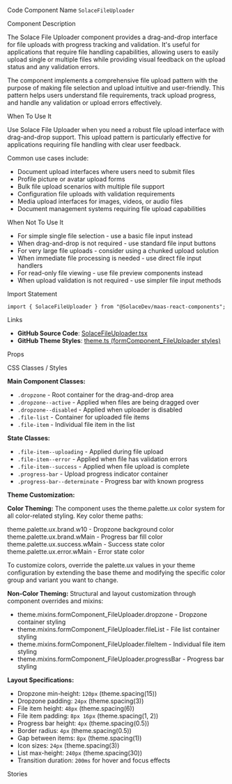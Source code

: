 
<Meta of={SolaceFileUploaderStories} />

<Title>Solace File Uploader</Title>

<Description of={SolaceFileUploaderStories} />

<Subtitle>Code Component Name</Subtitle>
`SolaceFileUploader`

<Subtitle>Component Description</Subtitle>

The Solace File Uploader component provides a drag-and-drop interface for file uploads with progress tracking and validation. It's useful for applications that require file handling capabilities, allowing users to easily upload single or multiple files while providing visual feedback on the upload status and any validation errors.

The component implements a comprehensive file upload pattern with the purpose of making file selection and upload intuitive and user-friendly. This pattern helps users understand file requirements, track upload progress, and handle any validation or upload errors effectively.

<Subtitle>When To Use It</Subtitle>

Use Solace File Uploader when you need a robust file upload interface with drag-and-drop support. This upload pattern is particularly effective for applications requiring file handling with clear user feedback.

Common use cases include:

- Document upload interfaces where users need to submit files
- Profile picture or avatar upload forms
- Bulk file upload scenarios with multiple file support
- Configuration file uploads with validation requirements
- Media upload interfaces for images, videos, or audio files
- Document management systems requiring file upload capabilities

<Subtitle>When Not To Use It</Subtitle>

- For simple single file selection - use a basic file input instead
- When drag-and-drop is not required - use standard file input buttons
- For very large file uploads - consider using a chunked upload solution
- When immediate file processing is needed - use direct file input handlers
- For read-only file viewing - use file preview components instead
- When upload validation is not required - use simpler file input methods

<Subtitle>Import Statement</Subtitle>

```tsx
import { SolaceFileUploader } from "@SolaceDev/maas-react-components";
```

<Subtitle>Links</Subtitle>

- **GitHub Source Code**: [SolaceFileUploader.tsx](https://github.com/SolaceDev/maas-react-components/blob/main/src/components/fileuploader/SolaceFileUploader.tsx)
- **GitHub Theme Styles**: <a href="https://github.com/SolaceDev/maas-react-components/blob/main/src/resources/theme.ts#:~:text=formComponent_FileUploader" target="_blank">theme.ts (formComponent_FileUploader styles)</a>

<Subtitle>Props</Subtitle>

<ArgTypes of={SolaceFileUploaderStories} />

<Subtitle>CSS Classes / Styles</Subtitle>

**Main Component Classes:**

- `.dropzone` - Root container for the drag-and-drop area
- `.dropzone--active` - Applied when files are being dragged over
- `.dropzone--disabled` - Applied when uploader is disabled
- `.file-list` - Container for uploaded file items
- `.file-item` - Individual file item in the list

**State Classes:**

- `.file-item--uploading` - Applied during file upload
- `.file-item--error` - Applied when file has validation errors
- `.file-item--success` - Applied when file upload is complete
- `.progress-bar` - Upload progress indicator container
- `.progress-bar--determinate` - Progress bar with known progress

**Theme Customization:**

**Color Theming:**
The component uses the theme.palette.ux color system for all color-related styling. Key color theme paths:

<div style={{ display: "flex", alignItems: "center", margin: "8px 0" }}>
	<div
		style={{
			width: "16px",
			height: "16px",
			backgroundColor: "#E3F2FD",
			border: "1px solid rgba(0,0,0,0.2)",
			borderRadius: "3px",
			marginRight: "8px"
		}}
	></div>
	<span>theme.palette.ux.brand.w10 - Dropzone background color</span>
</div>
<div style={{ display: "flex", alignItems: "center", margin: "8px 0" }}>
	<div
		style={{
			width: "16px",
			height: "16px",
			backgroundColor: "#2196F3",
			border: "1px solid rgba(0,0,0,0.2)",
			borderRadius: "3px",
			marginRight: "8px"
		}}
	></div>
	<span>theme.palette.ux.brand.wMain - Progress bar fill color</span>
</div>
<div style={{ display: "flex", alignItems: "center", margin: "8px 0" }}>
	<div
		style={{
			width: "16px",
			height: "16px",
			backgroundColor: "#4CAF50",
			border: "1px solid rgba(0,0,0,0.2)",
			borderRadius: "3px",
			marginRight: "8px"
		}}
	></div>
	<span>theme.palette.ux.success.wMain - Success state color</span>
</div>
<div style={{ display: "flex", alignItems: "center", margin: "8px 0" }}>
	<div
		style={{
			width: "16px",
			height: "16px",
			backgroundColor: "#F44336",
			border: "1px solid rgba(0,0,0,0.2)",
			borderRadius: "3px",
			marginRight: "8px"
		}}
	></div>
	<span>theme.palette.ux.error.wMain - Error state color</span>
</div>

To customize colors, override the palette.ux values in your theme configuration by extending the base theme and modifying the specific color group and variant you want to change.

**Non-Color Theming:**
Structural and layout customization through component overrides and mixins:

- theme.mixins.formComponent_FileUploader.dropzone - Dropzone container styling
- theme.mixins.formComponent_FileUploader.fileList - File list container styling
- theme.mixins.formComponent_FileUploader.fileItem - Individual file item styling
- theme.mixins.formComponent_FileUploader.progressBar - Progress bar styling

**Layout Specifications:**

- Dropzone min-height: `120px` (theme.spacing(15))
- Dropzone padding: `24px` (theme.spacing(3))
- File item height: `48px` (theme.spacing(6))
- File item padding: `8px 16px` (theme.spacing(1, 2))
- Progress bar height: `4px` (theme.spacing(0.5))
- Border radius: `4px` (theme.spacing(0.5))
- Gap between items: `8px` (theme.spacing(1))
- Icon sizes: `24px` (theme.spacing(3))
- List max-height: `240px` (theme.spacing(30))
- Transition duration: `200ms` for hover and focus effects

<Subtitle>Stories</Subtitle>

<CustomStories />
